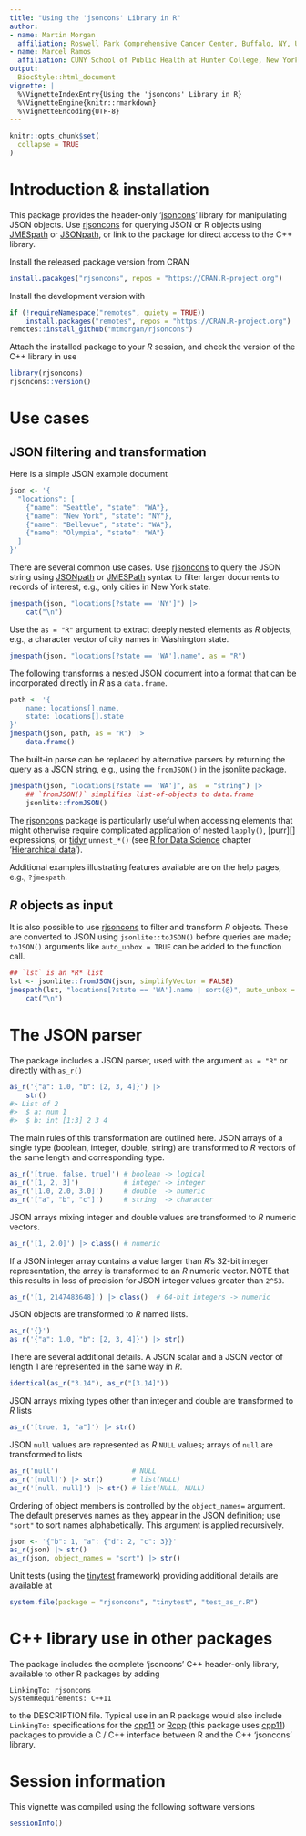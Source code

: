 ```yaml
---
title: "Using the 'jsoncons' Library in R"
author:
- name: Martin Morgan
  affiliation: Roswell Park Comprehensive Cancer Center, Buffalo, NY, US
- name: Marcel Ramos
  affiliation: CUNY School of Public Health at Hunter College, New York, NY, US
output:
  BiocStyle::html_document
vignette: |
  %\VignetteIndexEntry{Using the 'jsoncons' Library in R}
  %\VignetteEngine{knitr::rmarkdown}
  %\VignetteEncoding{UTF-8}
---
```


```r
knitr::opts_chunk$set(
  collapse = TRUE
)
```

# Introduction & installation

This package provides the header-only '[jsoncons][]' library for
manipulating JSON objects. Use [rjsoncons][] for querying JSON or R
objects using [JMESpath][] or [JSONpath][], or link to the package for
direct access to the C++ library.

[jsoncons]: https://github.com/danielaparker/jsoncons
[rjsoncons]: https://mtmorgan.github.io/rjsoncons
[JSONpath]: https://goessner.net/articles/JsonPath/
[JMESpath]: https://jmespath.org/

Install the released package version from CRAN

```r
install.pacakges("rjsoncons", repos = "https://CRAN.R-project.org")
```

Install the development version with

```r
if (!requireNamespace("remotes", quiety = TRUE))
    install.packages("remotes", repos = "https://CRAN.R-project.org")
remotes::install_github("mtmorgan/rjsoncons")
```

Attach the installed package to your *R* session, and check the
version of the C++ library in use

```r
library(rjsoncons)
rjsoncons::version()
```

# Use cases

## JSON filtering and transformation

Here is a simple JSON example document

```r
json <- '{
  "locations": [
    {"name": "Seattle", "state": "WA"},
    {"name": "New York", "state": "NY"},
    {"name": "Bellevue", "state": "WA"},
    {"name": "Olympia", "state": "WA"}
  ]
}'
```

There are several common use cases. Use [rjsoncons][] to query the
JSON string using [JSONpath][] or [JMESPath][] syntax to filter larger
documents to records of interest, e.g., only cities in New York
state.

```r
jmespath(json, "locations[?state == 'NY']") |>
    cat("\n")
```

Use the `as = "R"` argument to extract deeply nested elements as *R*
objects, e.g., a character vector of city names in Washington state.

```r
jmespath(json, "locations[?state == 'WA'].name", as = "R")
```

The following transforms a nested JSON document into a format that can be incorporated directly in *R* as a `data.frame`.

```r
path <- '{
    name: locations[].name,
    state: locations[].state
}'
jmespath(json, path, as = "R") |>
    data.frame()
```

The built-in parse can be replaced by alternative parsers by returning
the query as a JSON string, e.g., using the `fromJSON()` in the
[jsonlite][] package.

```r
jmespath(json, "locations[?state == 'WA']", as  = "string") |>
    ## `fromJSON()` simplifies list-of-objects to data.frame
    jsonlite::fromJSON()
```

[jsonlite]: https://CRAN.R-project.org/package=jsonlite

The [rjsoncons][] package is particularly useful when accessing
elements that might otherwise require complicated application of
nested `lapply()`, [purr][] expressions, or [tidyr][] `unnest_*()`
(see [R for Data Science][r4ds] chapter '[Hierarchical data][]').

Additional examples illustrating features available are on the help
pages, e.g., `?jmespath`.

[purrr]: https://CRAN.R-project.org/package=purrr
[tidyr]: https://CRAN.R-project.org/package=tidyr
[r4ds]: https://r4ds.hadley.nz/
[hierarchical data]: https://r4ds.hadley.nz/rectangling

## *R* objects as input

It is also possible to use [rjsoncons][] to filter and transform _R_
objects. These are converted to JSON using `jsonlite::toJSON()` before
queries are made; `toJSON()` arguments like `auto_unbox = TRUE` can be
added to the function call.

```r
## `lst` is an *R* list
lst <- jsonlite::fromJSON(json, simplifyVector = FALSE)
jmespath(lst, "locations[?state == 'WA'].name | sort(@)", auto_unbox = TRUE) |>
    cat("\n")
```

# The JSON parser

The package includes a JSON parser, used with the argument `as = "R"`
or directly with `as_r()`

``` r
as_r('{"a": 1.0, "b": [2, 3, 4]}') |>
    str()
#> List of 2
#>  $ a: num 1
#>  $ b: int [1:3] 2 3 4
```

The main rules of this transformation are outlined here.  JSON arrays
of a single type (boolean, integer, double, string) are transformed to
*R* vectors of the same length and corresponding type.
  
```r
as_r('[true, false, true]') # boolean -> logical
as_r('[1, 2, 3]')           # integer -> integer
as_r('[1.0, 2.0, 3.0]')     # double  -> numeric
as_r('["a", "b", "c"]')     # string  -> character
```

JSON arrays mixing integer and double values are transformed to
*R* numeric vectors.
  
```r
as_r('[1, 2.0]') |> class() # numeric
```

If a JSON integer array contains a value larger than *R*'s 32-bit
integer representation, the array is transformed to an *R* numeric
vector. NOTE that this results in loss of precision for JSON integer
values greater than `2^53`.
  
```r
as_r('[1, 2147483648]') |> class()  # 64-bit integers -> numeric
```

JSON objects are transformed to *R* named lists.

```r
as_r('{}')
as_r('{"a": 1.0, "b": [2, 3, 4]}') |> str()
```

There are several additional details. A JSON scalar and a JSON vector
of length 1 are represented in the same way in *R*.
  
```r
identical(as_r("3.14"), as_r("[3.14]"))
```

JSON arrays mixing types other than integer and double are transformed to
*R* lists
  
```r
as_r('[true, 1, "a"]') |> str()
```

JSON `null` values are represented as *R* `NULL` values; arrays of
`null` are transformed to lists
  
```r
as_r('null')                  # NULL
as_r('[null]') |> str()       # list(NULL)
as_r('[null, null]') |> str() # list(NULL, NULL)
```
      
Ordering of object members is controlled by the `object_names=`
argument. The default preserves names as they appear in the JSON
definition; use `"sort"` to sort names alphabetically. This argument
is applied recursively.
  
```r
json <- '{"b": 1, "a": {"d": 2, "c": 3}}'
as_r(json) |> str()
as_r(json, object_names = "sort") |> str()
```

Unit tests (using the [tinytest][] framework) providing additional
details are available at

```r
system.file(package = "rjsoncons", "tinytest", "test_as_r.R")
```

[tinytest]: https://CRAN.R-project.org/package=tinytest

# C++ library use in other packages

The package includes the complete 'jsoncons' C++ header-only library,
available to other R packages by adding

```
LinkingTo: rjsoncons
SystemRequirements: C++11
```

to the DESCRIPTION file. Typical use in an R package would also
include `LinkingTo:` specifications for the [cpp11][] or [Rcpp][]
(this package uses [cpp11][]) packages to provide a C / C++ interface
between R and the C++ 'jsoncons' library.

[cpp11]: https://cran.r-project.org/package=cpp11
[Rcpp]: https://cran.r-project.org/package=Rcpp

# Session information

This vignette was compiled using the following software versions

```r
sessionInfo()
```
